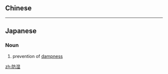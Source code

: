 {{also|防溼|防濕}}
==Chinese==
{{zh-see|防濕}}

----

==Japanese==
{{ja-kanjitab|ぼう|しつ|yomi=o}}

===Noun===
{{ja-noun|ぼうしつ|kyu=防濕}}

# prevention of [[dampness]]

[[zh:防湿]]